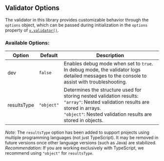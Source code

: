 
## Validator Options

The validator in this library provides customizable behavior through the `options` object, which can be passed during initialization in the `options` property of [`v.validator()`](/ts-validation/v-validator).

### Available Options:


| Option      | Default    | Description                                                                                                                                                                                                                   |
|-------------|------------|-------------------------------------------------------------------------------------------------------------------------------------------------------------------------------------------------------------------------------|
| dev         | `false`    | Enables debug mode when set to `true`. In debug mode, the validator logs detailed messages to the console to assist with troubleshooting.                                                                                     |
| resultsType | `"object"` | Determines the structure used for storing nested validation results:<br/> <code>"array"</code>: Nested validation results are stored in arrays. <br/> <code>"object"</code>: Nested validation results are stored in objects. |

<Callout type="warning">
    <em>Note:</em> The <code>resultsType</code> option has been added to support projects using multiple programming languages (not just TypeScript). It may be removed in future versions once other language versions (such as Java) are stabilized.
</Callout>

<Callout type="info">
    <em>Recommendation:</em> If you are working exclusively with TypeScript, we recommend using <code>"object"</code> for <code>resultsType</code>.
</Callout>

